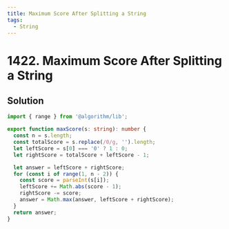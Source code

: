 ```yaml
---
title: Maximum Score After Splitting a String
tags:
  - String
---
```


# 1422. Maximum Score After Splitting a String

<Badges>
  <LevelBadge level="easy" />
  <TopicBadge name="String" slug="string" />
</Badges>

## Solution

```typescript filename="solution.ts" copy
import { range } from '@algorithm/lib';

export function maxScore(s: string): number {
  const n = s.length;
  const totalScore = s.replace(/0/g, '').length;
  let leftScore = s[0] === '0' ? 1 : 0;
  let rightScore = totalScore + leftScore - 1;

  let answer = leftScore + rightScore;
  for (const i of range(1, n - 2)) {
    const score = parseInt(s[i]);
    leftScore += Math.abs(score - 1);
    rightScore -= score;
    answer = Math.max(answer, leftScore + rightScore);
  }
  return answer;
}
```

<ProblemLink
  codingSite="leetcode"
  href="https://leetcode.com/problems/maximum-score-after-splitting-a-string"
  title="Maximum Score After Splitting a String"
/>
